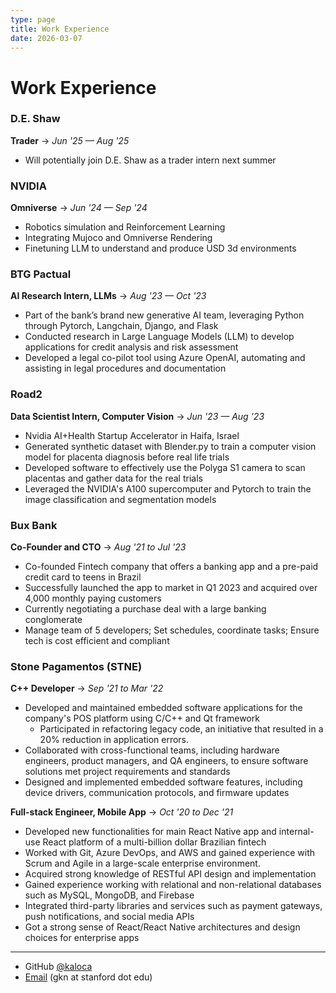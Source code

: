 ```yaml
---
type: page
title: Work Experience
date: 2026-03-07
---
```


# Work Experience

### D.E. Shaw

**Trader**
-> _Jun '25 — Aug '25_

- Will potentially join D.E. Shaw as a trader intern next summer

### NVIDIA

**Omniverse**
-> _Jun '24 — Sep '24_

- Robotics simulation and Reinforcement Learning
- Integrating Mujoco and Omniverse Rendering
- Finetuning LLM to understand and produce USD 3d environments

### BTG Pactual

**AI Research Intern, LLMs**
-> _Aug '23 — Oct '23_

- Part of the bank’s brand new generative AI team, leveraging Python through Pytorch, Langchain, Django, and Flask
- Conducted research in Large Language Models (LLM) to develop applications for credit analysis and risk assessment
- Developed a legal co-pilot tool using Azure OpenAI, automating and assisting in legal procedures and documentation

### Road2

**Data Scientist Intern, Computer Vision**
-> _Jun '23 — Aug '23_

- Nvidia AI+Health Startup Accelerator in Haifa, Israel
- Generated synthetic dataset with Blender.py to train a computer vision model for placenta diagnosis before real life trials
- Developed software to effectively use the Polyga S1 camera to scan placentas and gather data for the real trials
- Leveraged the NVIDIA's A100 supercomputer and Pytorch to train the image classification and segmentation models

### Bux Bank

**Co-Founder and CTO**
-> _Aug '21 to Jul '23_

- Co-founded Fintech company that offers a banking app and a pre-paid credit card to teens in Brazil
- Successfully launched the app to market in Q1 2023 and acquired over 4,000 monthly paying customers
- Currently negotiating a purchase deal with a large banking conglomerate
- Manage team of 5 developers; Set schedules, coordinate tasks; Ensure tech is cost efficient and compliant

### Stone Pagamentos (STNE)

**C++ Developer**
-> _Sep '21 to Mar '22_

- Developed and maintained embedded software applications for the company's POS platform using C/C++ and Qt framework
  - Participated in refactoring legacy code, an initiative that resulted in a 20% reduction in application errors.
- Collaborated with cross-functional teams, including hardware engineers, product managers, and QA engineers, to ensure software solutions met project requirements and standards
- Designed and implemented embedded software features, including device drivers, communication protocols, and firmware updates

**Full-stack Engineer, Mobile App**
-> _Oct '20 to Dec '21_

- Developed new functionalities for main React Native app and internal-use React platform of a multi-billion dollar Brazilian fintech
- Worked with Git, Azure DevOps, and AWS and gained experience with Scrum and Agile in a large-scale enterprise environment.
- Acquired strong knowledge of RESTful API design and implementation
- Gained experience working with relational and non-relational databases such as MySQL, MongoDB, and Firebase
- Integrated third-party libraries and services such as payment gateways, push notifications, and social media APIs
- Got a strong sense of React/React Native architectures and design choices for enterprise apps

---

- GitHub [@kaloca](https://github.com/kaloca)
- [Email](mailto:gkn@stanford.edu) (gkn at stanford dot edu)
